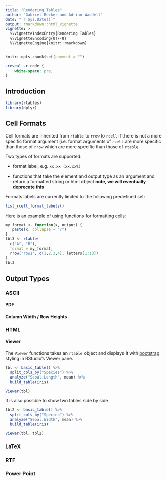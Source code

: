 ```yaml
---
title: "Rendering Tables"
author: "Gabriel Becker and Adrian Waddell"
date: "`r Sys.Date()`"
output: rmarkdown::html_vignette
vignette: >
  %\VignetteIndexEntry{Rendering Tables}
  %\VignetteEncoding{UTF-8}
  %\VignetteEngine{knitr::rmarkdown}
---
```



```r
knitr::opts_chunk$set(comment = "")
```

```css
.reveal .r code {
    white-space: pre;
}
```

## Introduction


```r
library(rtables)
library(dplyr)
```

## Cell Formats


Cell formats are inherited from `rtable` to `rrow` to `rcell` if there is not a
more specific format argument (i.e. format arguments of `rcell` are more
specific than those of `rrow` which are more specific than those of `rtable`.

Two types of formats are supported:

* format label, e.g. `xx.xx (xx.xx%)`

* functions that take the element and output type as an argument and return a 
formatted string or html object **note, we will eventually deprecate this**

Formats labels are currently limited to the following predefined set:

```r
list_rcell_format_labels()
```

Here is an example of using functions for formatting cells:

```r
my_format <- function(x, output) {
   paste(x, collapse = "/")
}
tbl3 <- rtable(
  c("A", "B"),
  format = my_format,
  rrow("row1", c(1,2,3,4), letters[1:10])
)
tbl3
```

## Output Types

### ASCII

#### PDF

#### Column Width / Row Heights

### HTML

#### Viewer

The `Viewer` functions takes an `rtable` object and displays it with
[bootstrap](https://getbootstrap.com/) styling in RStudio's Viewer pane.

```r
tbl <- basic_table() %>%
  split_cols_by("Species") %>%
  analyze("Sepal.Length", mean) %>%
  build_table(iris)

Viewer(tbl)
```

It is also possible to show two tables side by side

```r
tbl2 <- basic_table() %>%
  split_cols_by("Species") %>%
  analyze("Sepal.Width", mean) %>%
  build_table(iris)

Viewer(tbl, tbl2)
```

### LaTeX

### RTF

### Power Point










